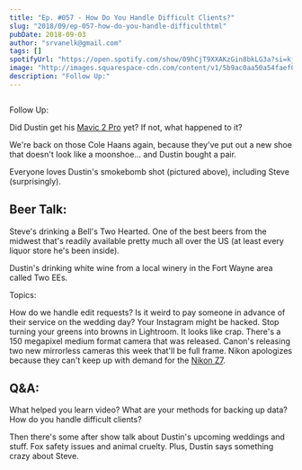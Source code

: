 ```yaml
---
title: "Ep. #057 - How Do You Handle Difficult Clients?"
slug: "2018/09/ep-057-how-do-you-handle-difficulthtml"
pubDate: 2018-09-03
author: "srvanelk@gmail.com"
tags: []
spotifyUrl: "https://open.spotify.com/show/09hCjT9XXAKzGin8bkLG3a?si=kjRZvQ1JTb6Ov3HVzSSlWA"
image: "http://images.squarespace-cdn.com/content/v1/5b9ac0aa50a54faef024c950/1547782375384-XGLE4G7GOXT9KRKRHHMQ/image-asset.jpeg/img.jpg/weddingphotohangover/embed/episodes/Ep--057---How-Do-You-Handle-Difficult-Clients-e2500c"
description: "Follow Up:"
---
```


<figure>
  <img src="http://images.squarespace-cdn.com/content/v1/5b9ac0aa50a54faef024c950/1547782375384-XGLE4G7GOXT9KRKRHHMQ/image-asset.jpeg/img.jpg/weddingphotohangover/embed/episodes/Ep--057---How-Do-You-Handle-Difficult-Clients-e2500c" alt="" />
</figure>

Follow Up:

Did Dustin get his [Mavic 2 Pro](https://www.amazon.com/gp/product/B07GDC5X74/ref=as_li_tl?ie=UTF8&camp=1789&creative=9325&creativeASIN=B07GDC5X74&linkCode=as2&tag=stevenvanelk-20&linkId=a5422f593dfedeff8f015e2853f03e80) yet? If not, what happened to it?

We're back on those Cole Haans again, because they've put out a new shoe that doesn't look like a moonshoe... and Dustin bought a pair.

Everyone loves Dustin's smokebomb shot (pictured above), including Steve (surprisingly).

## Beer Talk:

Steve's drinking a Bell's Two Hearted. One of the best beers from the midwest that's readily available pretty much all over the US (at least every liquor store he's been inside).

Dustin's drinking white wine from a local winery in the Fort Wayne area called Two EEs.

Topics:

How do we handle edit requests? Is it weird to pay someone in advance of their service on the wedding day? Your Instagram might be hacked. Stop turning your greens into browns in Lightroom. It looks like crap. There's a 150 megapixel medium format camera that was released. Canon's releasing two new mirrorless cameras this week that'll be full frame. Nikon apologizes because they can't keep up with demand for the [Nikon Z7](https://www.amazon.com/gp/product/B07GQ3HVW1/ref=as_li_tl?ie=UTF8&camp=1789&creative=9325&creativeASIN=B07GQ3HVW1&linkCode=as2&tag=stevenvanelk-20&linkId=deb7922c4ec757e7299da7a37f4caaa5).

## Q&A:  
What helped you learn video? What are your methods for backing up data? How do you handle difficult clients?

Then there's some after show talk about Dustin's upcoming weddings and stuff. Fox safety issues and animal cruelty. Plus, Dustin says something crazy about Steve.
